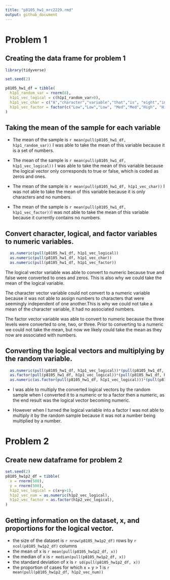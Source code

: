```yaml
---
title: "p8105_hw1_mrc2229.rmd"
output: github_document
---
```


# Problem 1

## Creating the data frame for problem 1

```r
library(tidyverse)

set.seed(2)

p8105_hw1_df = tibble(
  h1p1_random_var = rnorm(8),
  h1p1_vec_logical = c(h1p1_random_var>0),
  h1p1_vec_char = c("A","character","variable","that","is", "eight","in", "length"),
  h1p1_vec_factor = factor(c("Low","Low","Low", "Med","Med","High", "High","High"))
)
```

## Taking the mean of the sample for each variable

* The mean of the sample is `r mean(pull(p8105_hw1_df, h1p1_random_var))` I was able to take the mean of this variable because it is a set of numbers.

* The mean of the sample is `r mean(pull(p8105_hw1_df, h1p1_vec_logical))` I was able to take the mean of this variable because the logical vector only corresponds to true or false, which is coded as zeros and ones.

* The mean of the sample is `r mean(pull(p8105_hw1_df, h1p1_vec_char))` I was not able to take the mean of this variable because it is only characters and no numbers. 

* The mean of the sample is `r mean(pull(p8105_hw1_df, h1p1_vec_factor))`I was not able to take the mean of this variable because it currently contains no numbers. 

## Convert character, logical, and factor variables to numeric variables.
```r
  as.numeric(pull(p8105_hw1_df, h1p1_vec_logical))
  as.numeric(pull(p8105_hw1_df, h1p1_vec_char)) 
  as.numeric(pull(p8105_hw1_df, h1p1_vec_factor))
```

The logical vector variable was able to convert to numeric because true and false were converted to ones and zeros. This is also why we could take the mean of the logical variable.

The character vector variable could not convert to a numeric variable because it was not able to assign numbers to characters that were seemingly independent of one another.This is why we could not take a mean of the character variable, it had no associated numbers.

The factor vector variable was able to convert to numeric because the three levels were converted to one, two, or three. Prior to converting to a numeric we could not take the mean, but now we likely could take the mean as they now are associated with numbers. 

## Converting the logical vectors and multiplying by the random variable.
```r
  as.numeric(pull(p8105_hw1_df, h1p1_vec_logical))*(pull(p8105_hw1_df, h1p1_random_var))
  as.factor(pull(p8105_hw1_df, h1p1_vec_logical))*(pull(p8105_hw1_df, h1p1_random_var))
  as.numeric(as.factor(pull(p8105_hw1_df, h1p1_vec_logical)))*(pull(p8105_hw1_df, h1p1_random_var))
```

* I was able to multiply the converted logical vectors by the random sample when I converted it to a numeric or to a factor then a numeric, as the end result was the logical vector becoming numeric. 

* However when I turned the logical variable into a factor I was not able to multiply it by the random sample because it was not a number being multiplied by a number.

# Problem 2

## Create new dataframe for problem 2

```r

set.seed(2)
p8105_hw1p2_df = tibble(
  x = rnorm(500),
  y = rnorm(500),
  h1p2_vec_logical = c(x+y>1),
  h1p2_vec_num = as.numeric(h1p2_vec_logical),
  h1p2_vec_factor = as.factor(h1p2_vec_logical),
)
```

## Getting information on the dataset, x, and proportions for the logical vector.

* the size of the dataset is `r nrow(p8105_hw1p2_df)` rows by `r ncol(p8105_hw1p2_df)` columns
* the mean of x is `r mean(pull(p8105_hw1p2_df, x))`
* the median of x is `r median(pull(p8105_hw1p2_df, x))`
* the standard deviation of x is `r sd(pull(p8105_hw1p2_df, x))`
* the proportion of cases for which x + y > 1 is `r mean(pull(p8105_hw1p2_df, h1p2_vec_num))`